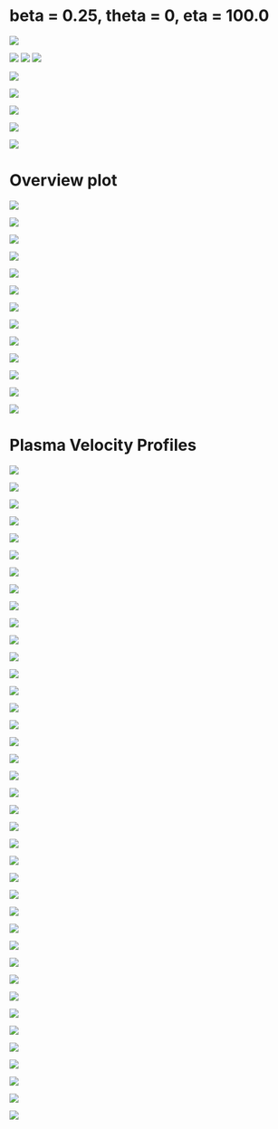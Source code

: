 # beta = 0.25, theta = 0, eta = 100.0

![](figures/energy_evolution.png)


![](figures/B_field.png)
![](figures/E_field.png)
![](figures/j_field.png)

![](figures/rho_n_norm.png)

![](figures/temp_norm.png)

![](figures/Λ_temp.png)

::: {layout-ncol="2" .column-page}
![](figures/B_time.png)

![](figures/j_time.png)
:::


# Overview plot

::: {layout-ncol="3" .column-screen}

![](figures/fields/time_0.0.png)

![](figures/fields/time_8.0.png)

![](figures/fields/time_16.0.png)

![](figures/fields/time_24.0.png)

![](figures/fields/time_32.0.png)

![](figures/fields/time_40.0.png)

![](figures/fields/time_48.0.png)

![](figures/fields/time_56.0.png)

![](figures/fields/time_64.0.png)

![](figures/fields/time_72.0.png)

![](figures/fields/time_80.0.png)

![](figures/fields/time_88.0.png)

![](figures/fields/time_96.0.png)
:::


# Plasma Velocity Profiles

::: {layout-ncol="3" .column-page}

![](figures/plasma_velocity/diag2000000_2d-Profile_particle_position_x_particle_momentum_x_particle_weight.png)

![](figures/plasma_velocity/diag2000000_2d-Profile_particle_position_x_particle_momentum_y_particle_weight.png)

![](figures/plasma_velocity/diag2000000_2d-Profile_particle_position_x_particle_momentum_z_particle_weight.png)

![](figures/plasma_velocity/diag2000512_2d-Profile_particle_position_x_particle_momentum_x_particle_weight.png)

![](figures/plasma_velocity/diag2000512_2d-Profile_particle_position_x_particle_momentum_y_particle_weight.png)

![](figures/plasma_velocity/diag2000512_2d-Profile_particle_position_x_particle_momentum_z_particle_weight.png)

![](figures/plasma_velocity/diag2001024_2d-Profile_particle_position_x_particle_momentum_x_particle_weight.png)

![](figures/plasma_velocity/diag2001024_2d-Profile_particle_position_x_particle_momentum_y_particle_weight.png)

![](figures/plasma_velocity/diag2001024_2d-Profile_particle_position_x_particle_momentum_z_particle_weight.png)

![](figures/plasma_velocity/diag2001536_2d-Profile_particle_position_x_particle_momentum_x_particle_weight.png)

![](figures/plasma_velocity/diag2001536_2d-Profile_particle_position_x_particle_momentum_y_particle_weight.png)

![](figures/plasma_velocity/diag2001536_2d-Profile_particle_position_x_particle_momentum_z_particle_weight.png)

![](figures/plasma_velocity/diag2002048_2d-Profile_particle_position_x_particle_momentum_x_particle_weight.png)

![](figures/plasma_velocity/diag2002048_2d-Profile_particle_position_x_particle_momentum_y_particle_weight.png)

![](figures/plasma_velocity/diag2002048_2d-Profile_particle_position_x_particle_momentum_z_particle_weight.png)

![](figures/plasma_velocity/diag2002560_2d-Profile_particle_position_x_particle_momentum_x_particle_weight.png)

![](figures/plasma_velocity/diag2002560_2d-Profile_particle_position_x_particle_momentum_y_particle_weight.png)

![](figures/plasma_velocity/diag2002560_2d-Profile_particle_position_x_particle_momentum_z_particle_weight.png)

![](figures/plasma_velocity/diag2003072_2d-Profile_particle_position_x_particle_momentum_x_particle_weight.png)

![](figures/plasma_velocity/diag2003072_2d-Profile_particle_position_x_particle_momentum_y_particle_weight.png)

![](figures/plasma_velocity/diag2003072_2d-Profile_particle_position_x_particle_momentum_z_particle_weight.png)

![](figures/plasma_velocity/diag2003584_2d-Profile_particle_position_x_particle_momentum_x_particle_weight.png)

![](figures/plasma_velocity/diag2003584_2d-Profile_particle_position_x_particle_momentum_y_particle_weight.png)

![](figures/plasma_velocity/diag2003584_2d-Profile_particle_position_x_particle_momentum_z_particle_weight.png)

![](figures/plasma_velocity/diag2004096_2d-Profile_particle_position_x_particle_momentum_x_particle_weight.png)

![](figures/plasma_velocity/diag2004096_2d-Profile_particle_position_x_particle_momentum_y_particle_weight.png)

![](figures/plasma_velocity/diag2004096_2d-Profile_particle_position_x_particle_momentum_z_particle_weight.png)

![](figures/plasma_velocity/diag2004608_2d-Profile_particle_position_x_particle_momentum_x_particle_weight.png)

![](figures/plasma_velocity/diag2004608_2d-Profile_particle_position_x_particle_momentum_y_particle_weight.png)

![](figures/plasma_velocity/diag2004608_2d-Profile_particle_position_x_particle_momentum_z_particle_weight.png)

![](figures/plasma_velocity/diag2005120_2d-Profile_particle_position_x_particle_momentum_x_particle_weight.png)

![](figures/plasma_velocity/diag2005120_2d-Profile_particle_position_x_particle_momentum_y_particle_weight.png)

![](figures/plasma_velocity/diag2005120_2d-Profile_particle_position_x_particle_momentum_z_particle_weight.png)

![](figures/plasma_velocity/diag2005632_2d-Profile_particle_position_x_particle_momentum_x_particle_weight.png)

![](figures/plasma_velocity/diag2005632_2d-Profile_particle_position_x_particle_momentum_y_particle_weight.png)

![](figures/plasma_velocity/diag2005632_2d-Profile_particle_position_x_particle_momentum_z_particle_weight.png)

![](figures/plasma_velocity/diag2006144_2d-Profile_particle_position_x_particle_momentum_x_particle_weight.png)

![](figures/plasma_velocity/diag2006144_2d-Profile_particle_position_x_particle_momentum_y_particle_weight.png)

![](figures/plasma_velocity/diag2006144_2d-Profile_particle_position_x_particle_momentum_z_particle_weight.png)

:::